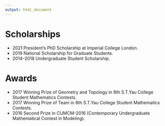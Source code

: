 ```yaml
---
output: html_document
---
```


# Scholarships

- 2021 President's PhD Scholarship at Imperial College London.
- 2019 National Scholarship for Graduate Students. 
- 2014--2018 Undergraduate Student Scholarship. 

# Awards

- 2017 Winning Prize of Geometry and Topology in 8th S.T.Yau College Student Mathematics Contests. 
- 2017 Winning Prize of Team in 8th S.T.Yau College Student Mathematics Contests. 
- 2016 Second Prize in CUMCM-2016 (Contemporary Undergraduate Mathematical Contest in Modeling). 


